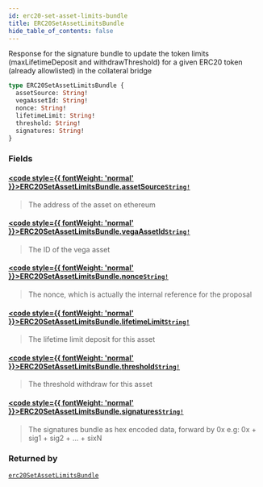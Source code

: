 ```yaml
---
id: erc20-set-asset-limits-bundle
title: ERC20SetAssetLimitsBundle
hide_table_of_contents: false
---
```








Response for the signature bundle to update the token limits (maxLifetimeDeposit and withdrawThreshold) for a given ERC20 token (already allowlisted) in the collateral bridge

```graphql
type ERC20SetAssetLimitsBundle {
  assetSource: String!
  vegaAssetId: String!
  nonce: String!
  lifetimeLimit: String!
  threshold: String!
  signatures: String!
}
```


### Fields

#### [<code style={{ fontWeight: 'normal' }}>ERC20SetAssetLimitsBundle.<b>assetSource</b></code>](#)<Bullet />[`String!`](/mainnet/api/graphql/scalars/string) <Badge class="secondary" text="non-null"/> <Badge class="secondary" text="scalar"/>
> The address of the asset on ethereum
> 

#### [<code style={{ fontWeight: 'normal' }}>ERC20SetAssetLimitsBundle.<b>vegaAssetId</b></code>](#)<Bullet />[`String!`](/mainnet/api/graphql/scalars/string) <Badge class="secondary" text="non-null"/> <Badge class="secondary" text="scalar"/>
> The ID of the vega asset
> 

#### [<code style={{ fontWeight: 'normal' }}>ERC20SetAssetLimitsBundle.<b>nonce</b></code>](#)<Bullet />[`String!`](/mainnet/api/graphql/scalars/string) <Badge class="secondary" text="non-null"/> <Badge class="secondary" text="scalar"/>
> The nonce, which is actually the internal reference for the proposal
> 

#### [<code style={{ fontWeight: 'normal' }}>ERC20SetAssetLimitsBundle.<b>lifetimeLimit</b></code>](#)<Bullet />[`String!`](/mainnet/api/graphql/scalars/string) <Badge class="secondary" text="non-null"/> <Badge class="secondary" text="scalar"/>
> The lifetime limit deposit for this asset
> 

#### [<code style={{ fontWeight: 'normal' }}>ERC20SetAssetLimitsBundle.<b>threshold</b></code>](#)<Bullet />[`String!`](/mainnet/api/graphql/scalars/string) <Badge class="secondary" text="non-null"/> <Badge class="secondary" text="scalar"/>
> The threshold withdraw for this asset
> 

#### [<code style={{ fontWeight: 'normal' }}>ERC20SetAssetLimitsBundle.<b>signatures</b></code>](#)<Bullet />[`String!`](/mainnet/api/graphql/scalars/string) <Badge class="secondary" text="non-null"/> <Badge class="secondary" text="scalar"/>
> The signatures bundle as hex encoded data, forward by 0x
e.g: 0x + sig1 + sig2 + ... + sixN
> 



### Returned by

[`erc20SetAssetLimitsBundle`](/mainnet/api/graphql/queries/erc-20-set-asset-limits-bundle)  <Badge class="secondary" text="query"/>




